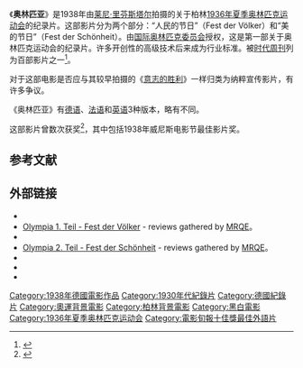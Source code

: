 {{Infobox Film
|name           = 奥林匹亚<br />Olympia
|image          =
|caption        = 
|director       = [[莱尼·里芬斯塔尔|莱尼·里芬斯塔尔]]
|producer       = 莱尼·里芬斯塔尔
|writer         = 莱尼·里芬斯塔尔
|narrator       = 
|tarring       = 
| music          = Herbert Windt<br />Walter Gronostay
|cinematography = 
|editing        = 莱尼·里芬斯塔尔
|studio         = Olympia-Film
|distributor    = Tobis<br />Müller<br />Taurus (video)
|released       = 1938年4月20日（德国）
|runtime        = 121分钟（上部）<br />96分钟（下部）
|country        = {{flag|Nazi Germany}}
|language       = 德语
}}

《'''奥林匹亚'''》是1938年由[[莱尼·里芬斯塔尔|莱尼·里芬斯塔尔]]拍摄的关于柏林[[1936年夏季奥林匹克运动会|1936年夏季奥林匹克运动会]]的纪录片。这部影片分为两个部分：“人民的节日”（Fest der Völker）和“美的节日”（Fest der Schönheit）。由[[国际奥林匹克委员会|国际奥林匹克委员会]]授权，这是第一部关于奥林匹克运动会的纪录片。许多开创性的高级技术后来成为行业标准。被[[时代周刊|时代周刊]]列为百部影片之一<ref name=time>{{Cite web |url=http://www.time.com/time/2005/100movies/the_complete_list.html |title=The Complete List - ALL-TIME 100 Movies - TIME Magazine |accessdate=2009-04-24 |archive-date=2007-03-14 |archive-url=https://web.archive.org/web/20070314020006/http://www.time.com/time/2005/100movies/the_complete_list.html |dead-url=yes }}</ref>。

对于这部电影是否应与其较早拍摄的《[[意志的胜利|意志的胜利]]》一样归类为纳粹宣传影片，有许多争议。

《奥林匹亚》有[[德语|德语]]、[[法语|法语]]和[[英语|英语]]3种版本，略有不同。

这部影片曾数次获奖<ref>{{Cite web |url=http://www.riefenstahl.org/director/1938/ |title=Leni Riefenstahl Olympia |access-date=2009-04-24 |archive-date=2009-01-24 |archive-url=https://web.archive.org/web/20090124213145/http://www.riefenstahl.org/director/1938/ |dead-url=no }}</ref>，其中包括1938年威尼斯电影节最佳影片奖。

== 参考文献 ==
{{Reflist}}

== 外部链接 ==
* {{imdb title|id=0030522|title=Olympia 1. Teil - Fest der Völker}}
* [http://www.mrqe.com/movies/m100055421 Olympia 1. Teil - Fest der Völker] - reviews gathered by [[MRQE|MRQE]]。
* {{imdb title|id=0030523|title=Olympia 2. Teil - Fest der Schönheit}}
* [http://www.mrqe.com/movies/m100022223 Olympia 2. Teil - Fest der Schönheit] - reviews gathered by [[MRQE|MRQE]]。
* {{amg movie|id=1:127914|title=Olympia}}
* {{Douban|id=1297424|name=奥林匹亚上部}} 
* {{Douban|id=1299633|name=奥林匹亚下部}} 

{{Riefenstahl}}
{{電影旬報十佳獎最佳國外影片}}
{{Authority control}}
{{DEFAULTSORT:Olympia}}
[[Category:1938年德國電影作品|Category:1938年德國電影作品]]
[[Category:1930年代紀錄片|Category:1930年代紀錄片]]
[[Category:德國紀錄片|Category:德國紀錄片]]
[[Category:奧運背景電影|Category:奧運背景電影]]
[[Category:柏林背景電影|Category:柏林背景電影]]
[[Category:黑白電影|Category:黑白電影]]
[[Category:1936年夏季奥林匹克运动会|Category:1936年夏季奥林匹克运动会]]
[[Category:電影旬報十佳獎最佳外語片|Category:電影旬報十佳獎最佳外語片]]